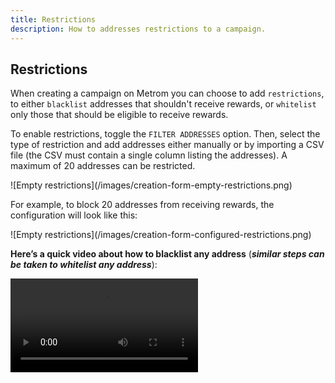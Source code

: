 ```yaml
---
title: Restrictions
description: How to addresses restrictions to a campaign.
---
```


## Restrictions

When creating a campaign on Metrom you can choose to add `restrictions`, to
either `blacklist` addresses that shouldn't receive rewards, or `whitelist` only
those that should be eligible to receive rewards.

To enable restrictions, toggle the `FILTER ADDRESSES` option. Then, select the
type of restriction and add addresses either manually or by importing a CSV file
(the CSV must contain a single column listing the addresses). A maximum of 20
addresses can be restricted.

<div className="mediaWrapper">
  ![Empty restrictions](/images/creation-form-empty-restrictions.png)
</div>

For example, to block 20 addresses from receiving rewards, the configuration
will look like this:

<div className="mediaWrapper">
  ![Empty restrictions](/images/creation-form-configured-restrictions.png)
</div>

**Here’s a quick video about how to blacklist any address** (***similar steps can be taken to whitelist any address***):

<div className="mediaWrapper">
  <video
    title="Blacklist address in a campaign"
    controls
    frameBorder="0"
    allowFullScreen
    loading="lazy"
  >
    <source src="/videos/blacklist-address-in-a-campaign.mp4" type="video/mp4" />
    Your browser does not support the video tag.
  </video>
</div>
